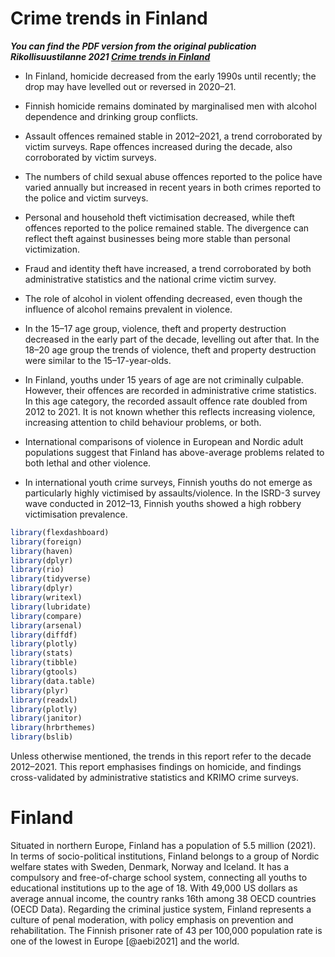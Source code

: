 # Crime trends in Finland {.unnumbered}

***You can find the PDF version from the original publication Rikollisuustilanne 2021 [Crime trends in Finland](https://helda.helsinki.fi/bitstream/handle/10138/352005/Katsauksia_52_Rikollisuustilanne_2021_2022.pdf#page=196)***

-   In Finland, homicide decreased from the early 1990s until recently; the drop may have levelled out or reversed in 2020--21.

-   Finnish homicide remains dominated by marginalised men with alcohol dependence and drinking group conflicts.

-   Assault offences remained stable in 2012--2021, a trend corroborated by victim surveys. Rape offences increased during the decade, also corroborated by victim surveys.

-   The numbers of child sexual abuse offences reported to the police have varied annually but increased in recent years in both crimes reported to the police and victim surveys.

-   Personal and household theft victimisation decreased, while theft offences reported to the police remained stable. The divergence can reflect theft against businesses being more stable than personal victimization.

-   Fraud and identity theft have increased, a trend corroborated by both administrative statistics and the national crime victim survey.

-   The role of alcohol in violent offending decreased, even though the influence of alcohol remains prevalent in violence.

-   In the 15--17 age group, violence, theft and property destruction decreased in the early part of the decade, levelling out after that. In the 18--20 age group the trends of violence, theft and property destruction were similar to the 15--17-year-olds.

-   In Finland, youths under 15 years of age are not criminally culpable. However, their offences are recorded in administrative crime statistics. In this age category, the recorded assault offence rate doubled from 2012 to 2021. It is not known whether this reflects increasing violence, increasing attention to child behaviour problems, or both.

-   International comparisons of violence in European and Nordic adult populations suggest that Finland has above-average problems related to both lethal and other violence.

-   In international youth crime surveys, Finnish youths do not emerge as particularly highly victimised by assaults/violence. In the ISRD-3 survey wave conducted in 2012--13, Finnish youths showed a high robbery victimisation prevalence.

```{r setup, include=FALSE}
library(flexdashboard)
library(foreign)
library(haven)
library(dplyr)
library(rio)
library(tidyverse)
library(dplyr)
library(writexl)
library(lubridate)
library(compare)
library(arsenal)
library(diffdf)
library(plotly)
library(stats)
library(tibble)
library(gtools)
library(data.table)
library(plyr)
library(readxl)
library(plotly)
library(janitor)
library(hrbrthemes)
library(bslib)

```

Unless otherwise mentioned, the trends in this report refer to the decade 2012--2021. This report emphasises findings on homicide, and findings cross-validated by administrative statistics and KRIMO crime surveys.

# Finland

Situated in northern Europe, Finland has a population of 5.5 million (2021). In terms of socio-political institutions, Finland belongs to a group of Nordic welfare states with Sweden, Denmark, Norway and Iceland. It has a compulsory and free-of-charge school system, connecting all youths to educational institutions up to the age of 18. With 49,000 US dollars as average annual income, the country ranks 16th among 38 OECD countries (OECD Data). Regarding the criminal justice system, Finland represents a culture of penal moderation, with policy emphasis on prevention and rehabilitation. The Finnish prisoner rate of 43 per 100,000 population rate is one of the lowest in Europe [@aebi2021] and the world.
